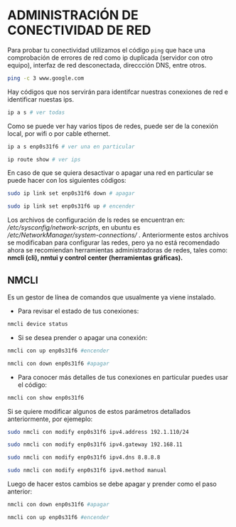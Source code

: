 # ADMINISTRACIÓN DE CONECTIVIDAD DE RED

Para probar tu conectividad utilizamos el código `ping` que hace una comprobación de errores de red como ip duplicada (servidor con otro equipo), interfaz de red desconectada, direccción DNS, entre otros.

```bash
ping -c 3 www.google.com
```

Hay códigos que nos servirán para identifcar nuestras conexiones de red e identificar nuestas ips.

```bash
ip a s # ver todas
```

Como se puede ver hay varios tipos de redes, puede ser de la conexión local, por wifi o por cable ethernet.

```bash
ip a s enp0s31f6 # ver una en particular
```

```bash
ip route show # ver ips
```

En caso de que se quiera desactivar o apagar una red en particular se puede hacer con los siguientes códigos:

```bash
sudo ip link set enp0s31f6 down # apagar
```

```bash
sudo ip link set enp0s31f6 up # encender
```

Los archivos de configuración de ls redes se encuentran en: */etc/sysconfig/network-scripts*, en ubuntu es */etc/NetworkManager/system-connections/* . Anteriormente estos archivos se modificaban para configurar las redes, pero ya no está recomendado ahora se recomiendan herramientas administradoras de redes, tales como: **nmcli (cli), nmtui y control center (herramientas gráficas).**

## NMCLI

Es un gestor de línea de comandos que usualmente ya viene instalado.

- Para revisar el estado de tus conexiones:

```bash
nmcli device status
```

- Si se desea prender o apagar una conexión:

```bash
nmcli con up enp0s31f6 #encender

nmcli con down enp0s31f6 #apagar
```

- Para conocer más detalles de tus conexiones en particular puedes usar el código:

```bash
nmcli con show enp0s31f6
```

Si se quiere modificar algunos de estos parámetros detallados anteriormente, por ejemeplo:

```bash
sudo nmcli con modify enp0s31f6 ipv4.address 192.1.110/24

sudo nmcli con modify enp0s31f6 ipv4.gateway 192.168.11

sudo nmcli con modify enp0s31f6 ipv4.dns 8.8.8.8

sudo nmcli con modify enp0s31f6 ipv4.method manual
```

Luego de hacer estos cambios se debe apagar y prender como el paso anterior:

```bash
nmcli con down enp0s31f6 #apagar

nmcli con up enp0s31f6 #encender
```


